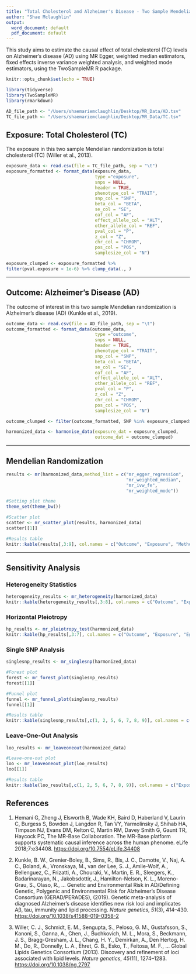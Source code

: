```yaml
---
title: "Total Cholesterol and Alzheimer's Disease - Two Sample Mendelian Randomization"
author: "Shae Mclaughlin"
output:
  word_document: default
  pdf_document: default
---
```


This study aims to estimate the causal effect of total cholesterol (TC) levels on Alzheimer's disease (AD) using MR Egger, weighted median estimators, fixed effects inverse variance weighted analysis, and weighted mode estimators, using the TwoSampleMR R package.

```r
knitr::opts_chunk$set(echo = TRUE)
```

```r
library(tidyverse) 
library(TwoSampleMR)
library(rmarkdown)
```

```r
AD_file_path <- "/Users/shaemariemclaughlin/Desktop/MR_Data/AD.tsv" 
TC_file_path <- "/Users/shaemariemclaughlin/Desktop/MR_Data/TC.tsv"
```

## Exposure: Total Cholesterol (TC)

The exposure in this two sample Mendelian randomization is total cholesterol (TC) (Willer et al., 2013).

```r
exposure_data <- read.csv(file = TC_file_path, sep = "\t")
exposure_formatted <- format_data(exposure_data, 
                                  type ="exposure", 
                                  snps = NULL, 
                                  header = TRUE, 
                                  phenotype_col = "TRAIT", 
                                  snp_col = "SNP",
                                  beta_col = "BETA", 
                                  se_col = "SE", 
                                  eaf_col = "AF", 
                                  effect_allele_col = "ALT", 
                                  other_allele_col = "REF", 
                                  pval_col = "P", 
                                  z_col = "Z", 
                                  chr_col = "CHROM", 
                                  pos_col = "POS", 
                                  samplesize_col = "N")
```

```r
exposure_clumped <- exposure_formatted %>%
filter(pval.exposure < 1e-6) %>% clump_data(., )
```

------------------------------------------------------------------------

## Outcome: Alzheimer's Disease (AD)

The outcome of interest in this two sample Mendelian randomization is Alzheimer's disease (AD) (Kunkle et al., 2019).

```r
outcome_data <- read.csv(file = AD_file_path, sep = "\t")
outcome_formatted <- format_data(outcome_data, 
                                  type ="outcome", 
                                  snps = NULL, 
                                  header = TRUE, 
                                  phenotype_col = "TRAIT", 
                                  snp_col = "SNP",
                                  beta_col = "BETA", 
                                  se_col = "SE", 
                                  eaf_col = "AF", 
                                  effect_allele_col = "ALT", 
                                  other_allele_col = "REF", 
                                  pval_col = "P", 
                                  z_col = "Z", 
                                  chr_col = "CHROM", 
                                  pos_col = "POS", 
                                  samplesize_col = "N")
```

```r
outcome_clumped <- filter(outcome_formatted, SNP %in% exposure_clumped$SNP)
```

```r
harmonized_data <- harmonise_data(exposure_dat = exposure_clumped, 
                                  outcome_dat = outcome_clumped)
```

------------------------------------------------------------------------

## Mendelian Randomization

```r
results <- mr(harmonized_data,method_list = c("mr_egger_regression",
                                              "mr_weighted_median",
                                              "mr_ivw_fe", 
                                              "mr_weighted_mode"))

#Setting plot theme 
theme_set(theme_bw())

#Scatter plot
scatter <- mr_scatter_plot(results, harmonized_data)
scatter[[1]]

#Results table
knitr::kable(results[,3:9], col.names = c("Outcome", "Exposure", "Method", "NSNP", "B", "SE", "P-Value"))
```

------------------------------------------------------------------------

## Sensitivity Analysis

### Heterogeneity Statistics

```r
heterogeneity_results <- mr_heterogeneity(harmonized_data) 
knitr::kable(heterogeneity_results[,3:8], col.names = c("Outcome", "Exposure", "Method", "Q", "Q (DF)", "Q P-Value"))
```

### Horizontal Pleiotropy

```r
hp_results <- mr_pleiotropy_test(harmonized_data) 
knitr::kable(hp_results[,3:7], col.names = c("Outcome", "Exposure", "Egger Intercept", "SE", "P-Value"))
```

### Single SNP Analysis

```r
singlesnp_results <- mr_singlesnp(harmonized_data)

#Forest plot
forest <- mr_forest_plot(singlesnp_results) 
forest[[1]]

#Funnel plot 
funnel <- mr_funnel_plot(singlesnp_results) 
funnel[[1]]

#Results table
knitr::kable(singlesnp_results[,c(1, 2, 5, 6, 7, 8, 9)], col.names = c("Exposure", "Outcome", "Sample Size", "SNP", "B", "SE", "P-Value"))
```

### Leave-One-Out Analysis

```r
loo_results <- mr_leaveoneout(harmonized_data)

#Leave-one-out plot
loo <- mr_leaveoneout_plot(loo_results) 
loo[[1]]

#Results table
knitr::kable(loo_results[,c(1, 2, 5, 6, 7, 8, 9)], col.names = c("Exposure", "Outcome", "Sample Size", "SNP", "B", "SE", "P-Value"))
```

## References

1.  Hemani G, Zheng J, Elsworth B, Wade KH, Baird D, Haberland V, Laurin C, Burgess S, Bowden J, Langdon R, Tan VY, Yarmolinsky J, Shihab HA, Timpson NJ, Evans DM, Relton C, Martin RM, Davey Smith G, Gaunt TR, Haycock PC, The MR-Base Collaboration. The MR-Base platform supports systematic causal inference across the human phenome. eLife 2018;7:e34408. <https://doi.org/10.7554/eLife.34408>

2.  Kunkle, B. W., Grenier-Boley, B., Sims, R., Bis, J. C., Damotte, V., Naj, A. C., Boland, A., Vronskaya, M., van der Lee, S. J., Amlie-Wolf, A., Bellenguez, C., Frizatti, A., Chouraki, V., Martin, E. R., Sleegers, K., Badarinarayan, N., Jakobsdottir, J., Hamilton-Nelson, K. L., Moreno-Grau, S., Olaso, R., ... Genetic and Environmental Risk in AD/Defining Genetic, Polygenic and Environmental Risk for Alzheimer's Disease Consortium (GERAD/PERADES), (2019). Genetic meta-analysis of diagnosed Alzheimer's disease identifies new risk loci and implicates Aβ, tau, immunity and lipid processing. *Nature genetics*, *51*(3), 414--430. <https://doi.org/10.1038/s41588-019-0358-2>

3.  Willer, C. J., Schmidt, E. M., Sengupta, S., Peloso, G. M., Gustafsson, S., Kanoni, S., Ganna, A., Chen, J., Buchkovich, M. L., Mora, S., Beckmann, J. S., Bragg-Gresham, J. L., Chang, H. Y., Demirkan, A., Den Hertog, H. M., Do, R., Donnelly, L. A., Ehret, G. B., Esko, T., Feitosa, M. F., ... Global Lipids Genetics Consortium (2013). Discovery and refinement of loci associated with lipid levels. *Nature genetics*, *45*(11), 1274--1283. <https://doi.org/10.1038/ng.2797>
